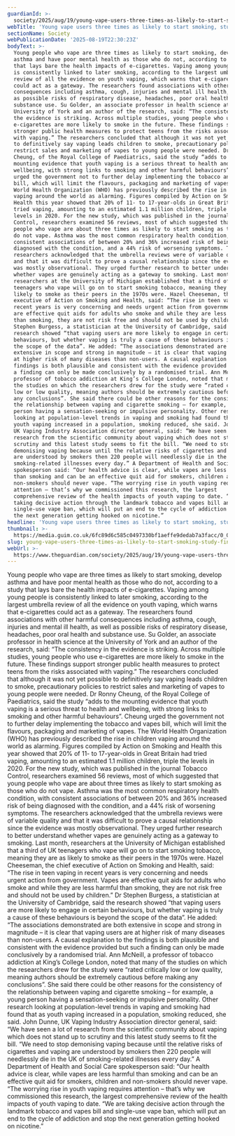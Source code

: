 ```yaml
---
guardianId: >-
  society/2025/aug/19/young-vape-users-three-times-as-likely-to-start-smoking-study
webTitle: 'Young vape users three times as likely to start smoking, study finds'
sectionName: Society
webPublicationDate: '2025-08-19T22:30:23Z'
bodyText: >-
  Young people who vape are three times as likely to start smoking, develop
  asthma and have poor mental health as those who do not, according to a study
  that lays bare the health impacts of e-cigarettes. Vaping among young people
  is consistently linked to later smoking, according to the largest umbrella
  review of all the evidence on youth vaping, which warns that e-cigarettes
  could act as a gateway. The researchers found associations with other harmful
  consequences including asthma, cough, injuries and mental ill health, as well
  as possible risks of respiratory disease, headaches, poor oral health and
  substance use. Su Golder, an associate professor in health science at the
  University of York and an author of the research, said: “The consistency in
  the evidence is striking. Across multiple studies, young people who use
  e-cigarettes are more likely to smoke in the future. These findings support
  stronger public health measures to protect teens from the risks associated
  with vaping.” The researchers concluded that although it was not yet possible
  to definitively say vaping leads children to smoke, precautionary policies to
  restrict sales and marketing of vapes to young people were needed. Dr Ronny
  Cheung, of the Royal College of Paediatrics, said the study “adds to the
  mounting evidence that youth vaping is a serious threat to health and
  wellbeing, with strong links to smoking and other harmful behaviours”. Cheung
  urged the government not to further delay implementing the tobacco and vapes
  bill, which will limit the flavours, packaging and marketing of vapes. The
  World Health Organization (WHO) has previously described the rise in children
  vaping around the world as alarming. Figures compiled by Action on Smoking and
  Health this year showed that 20% of 11- to 17-year-olds in Great Britain had
  tried vaping, amounting to an estimated 1.1 million children, triple the
  levels in 2020. For the new study, which was published in the journal Tobacco
  Control, researchers examined 56 reviews, most of which suggested that young
  people who vape are about three times as likely to start smoking as those who
  do not vape. Asthma was the most common respiratory health condition, with
  consistent associations of between 20% and 36% increased risk of being
  diagnosed with the condition, and a 44% risk of worsening symptoms. The
  researchers acknowledged that the umbrella reviews were of variable quality
  and that it was difficult to prove a causal relationship since the evidence
  was mostly observational. They urged further research to better understand
  whether vapes are genuinely acting as a gateway to smoking. Last month,
  researchers at the University of Michigan established that a third of UK
  teenagers who vape will go on to start smoking tobacco, meaning they are as
  likely to smoke as their peers in the 1970s were. Hazel Cheeseman, the chief
  executive of Action on Smoking and Health, said: “The rise in teen vaping in
  recent years is very concerning and needs urgent action from government. Vapes
  are effective quit aids for adults who smoke and while they are less harmful
  than smoking, they are not risk free and should not be used by children.” Dr
  Stephen Burgess, a statistician at the University of Cambridge, said the
  research showed “that vaping users are more likely to engage in certain
  behaviours, but whether vaping is truly a cause of these behaviours is beyond
  the scope of the data”. He added: “The associations demonstrated are both
  extensive in scope and strong in magnitude – it is clear that vaping users are
  at higher risk of many diseases than non-users. A causal explanation to the
  findings is both plausible and consistent with the evidence provided but such
  a finding can only be made conclusively by a randomised trial. Ann McNeill, a
  professor of tobacco addiction at King’s College London, noted that many of
  the studies on which the researchers drew for the study were “rated critically
  low or low quality, meaning authors should be extremely cautious before making
  any conclusions”. She said there could be other reasons for the consistency of
  the relationship between vaping and cigarette smoking – for example, a young
  person having a sensation-seeking or impulsive personality. Other research
  looking at population-level trends in vaping and smoking had found that as
  youth vaping increased in a population, smoking reduced, she said. John Dunne,
  UK Vaping Industry Association director general, said: “We have seen a lot of
  research from the scientific community about vaping which does not stand up to
  scrutiny and this latest study seems to fit the bill. “We need to stop
  demonising vaping because until the relative risks of cigarettes and vaping
  are understood by smokers then 220 people will needlessly die in the UK of
  smoking-related illnesses every day.” A Department of Health and Social Care
  spokesperson said: “Our health advice is clear, while vapes are less harmful
  than smoking and can be an effective quit aid for smokers, children and
  non-smokers should never vape. “The worrying rise in youth vaping requires
  attention – that’s why we commissioned this research, the largest
  comprehensive review of the health impacts of youth vaping to date. “We are
  taking decisive action through the landmark tobacco and vapes bill and
  single-use vape ban, which will put an end to the cycle of addiction and stop
  the next generation getting hooked on nicotine.”
headline: 'Young vape users three times as likely to start smoking, study finds'
thumbnail: >-
  https://media.guim.co.uk/6fc89d6c585c0497330bf1aeffe9dedab7a3facc/0_0_3413_2730/500.jpg
slug: young-vape-users-three-times-as-likely-to-start-smoking-study-finds
webUrl: >-
  https://www.theguardian.com/society/2025/aug/19/young-vape-users-three-times-as-likely-to-start-smoking-study
---
```

Young people who vape are three times as likely to start smoking, develop asthma and have poor mental health as those who do not, according to a study that lays bare the health impacts of e-cigarettes. Vaping among young people is consistently linked to later smoking, according to the largest umbrella review of all the evidence on youth vaping, which warns that e-cigarettes could act as a gateway. The researchers found associations with other harmful consequences including asthma, cough, injuries and mental ill health, as well as possible risks of respiratory disease, headaches, poor oral health and substance use. Su Golder, an associate professor in health science at the University of York and an author of the research, said: “The consistency in the evidence is striking. Across multiple studies, young people who use e-cigarettes are more likely to smoke in the future. These findings support stronger public health measures to protect teens from the risks associated with vaping.” The researchers concluded that although it was not yet possible to definitively say vaping leads children to smoke, precautionary policies to restrict sales and marketing of vapes to young people were needed. Dr Ronny Cheung, of the Royal College of Paediatrics, said the study “adds to the mounting evidence that youth vaping is a serious threat to health and wellbeing, with strong links to smoking and other harmful behaviours”. Cheung urged the government not to further delay implementing the tobacco and vapes bill, which will limit the flavours, packaging and marketing of vapes. The World Health Organization (WHO) has previously described the rise in children vaping around the world as alarming. Figures compiled by Action on Smoking and Health this year showed that 20% of 11- to 17-year-olds in Great Britain had tried vaping, amounting to an estimated 1.1 million children, triple the levels in 2020. For the new study, which was published in the journal Tobacco Control, researchers examined 56 reviews, most of which suggested that young people who vape are about three times as likely to start smoking as those who do not vape. Asthma was the most common respiratory health condition, with consistent associations of between 20% and 36% increased risk of being diagnosed with the condition, and a 44% risk of worsening symptoms. The researchers acknowledged that the umbrella reviews were of variable quality and that it was difficult to prove a causal relationship since the evidence was mostly observational. They urged further research to better understand whether vapes are genuinely acting as a gateway to smoking. Last month, researchers at the University of Michigan established that a third of UK teenagers who vape will go on to start smoking tobacco, meaning they are as likely to smoke as their peers in the 1970s were. Hazel Cheeseman, the chief executive of Action on Smoking and Health, said: “The rise in teen vaping in recent years is very concerning and needs urgent action from government. Vapes are effective quit aids for adults who smoke and while they are less harmful than smoking, they are not risk free and should not be used by children.” Dr Stephen Burgess, a statistician at the University of Cambridge, said the research showed “that vaping users are more likely to engage in certain behaviours, but whether vaping is truly a cause of these behaviours is beyond the scope of the data”. He added: “The associations demonstrated are both extensive in scope and strong in magnitude – it is clear that vaping users are at higher risk of many diseases than non-users. A causal explanation to the findings is both plausible and consistent with the evidence provided but such a finding can only be made conclusively by a randomised trial. Ann McNeill, a professor of tobacco addiction at King’s College London, noted that many of the studies on which the researchers drew for the study were “rated critically low or low quality, meaning authors should be extremely cautious before making any conclusions”. She said there could be other reasons for the consistency of the relationship between vaping and cigarette smoking – for example, a young person having a sensation-seeking or impulsive personality. Other research looking at population-level trends in vaping and smoking had found that as youth vaping increased in a population, smoking reduced, she said. John Dunne, UK Vaping Industry Association director general, said: “We have seen a lot of research from the scientific community about vaping which does not stand up to scrutiny and this latest study seems to fit the bill. “We need to stop demonising vaping because until the relative risks of cigarettes and vaping are understood by smokers then 220 people will needlessly die in the UK of smoking-related illnesses every day.” A Department of Health and Social Care spokesperson said: “Our health advice is clear, while vapes are less harmful than smoking and can be an effective quit aid for smokers, children and non-smokers should never vape. “The worrying rise in youth vaping requires attention – that’s why we commissioned this research, the largest comprehensive review of the health impacts of youth vaping to date. “We are taking decisive action through the landmark tobacco and vapes bill and single-use vape ban, which will put an end to the cycle of addiction and stop the next generation getting hooked on nicotine.”

